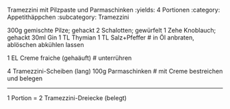 Tramezzini mit Pilzpaste und Parmaschinken
:yields: 4 Portionen
:category: Appetithäppchen
:subcategory: Tramezzini


300g gemischte Pilze; gehackt
2 Schalotten; gewürfelt
1 Zehe Knoblauch; gehackt
30ml Gin
1 TL Thymian
1 TL Salz+Pfeffer
# in Öl anbraten, ablöschen
  abkühlen lassen

1 EL Creme fraiche (gehaäuft)
# unterrühren

4 Tramezzini-Scheiben (lang)
100g Parmaschinken
# mit Creme bestreichen und belegen

---
1 Portion = 2 Tramezzini-Dreiecke (belegt)